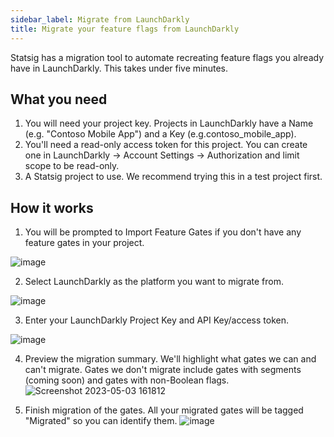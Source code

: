 ```yaml
---
sidebar_label: Migrate from LaunchDarkly
title: Migrate your feature flags from LaunchDarkly
---
```


Statsig has a migration tool to automate recreating feature flags you already have in LaunchDarkly. This takes under five minutes. 

## What you need
1. You will need your project key. Projects in LaunchDarkly have a Name (e.g. "Contoso Mobile App") and a Key (e.g.contoso_mobile_app). 
2. You'll need a read-only access token for this project. You can create one in LaunchDarkly -> Account Settings -> Authorization and limit scope to be read-only. 
3. A Statsig project to use. We recommend trying this in a test project first. 

## How it works

1. You will be prompted to Import Feature Gates if you don't have any feature gates in your project. 

![image](https://user-images.githubusercontent.com/31516123/236071920-fa65f966-24e3-44ed-9880-687532c6be46.png)

2. Select LaunchDarkly as the platform you want to migrate from. 

![image](https://user-images.githubusercontent.com/31516123/236071983-dca64870-5790-44fe-b9ee-8a17e29602f2.png)

3. Enter your LaunchDarkly Project Key and API Key/access token.

![image](https://user-images.githubusercontent.com/31516123/236072048-66d0e132-55b4-4e88-83a2-c511018cf097.png)

4. Preview the migration summary. We'll highlight what gates we can and can't migrate. Gates we don't migrate include gates with segments (coming soon) and gates with non-Boolean flags.
![Screenshot 2023-05-03 161812](https://user-images.githubusercontent.com/31516123/236072154-8ac131f8-7dae-4632-8259-71d216068350.png)

5. Finish migration of the gates. All your migrated gates will be tagged "Migrated" so you can identify them. 
![image](https://user-images.githubusercontent.com/31516123/236072585-aacf8d61-c517-41ee-8013-5564af5d9fea.png)
